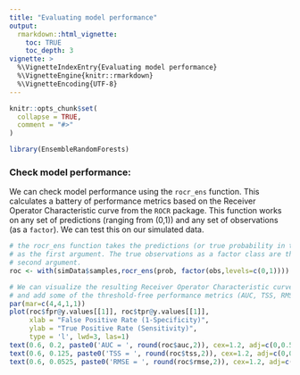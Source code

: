 ```yaml
---
title: "Evaluating model performance"
output: 
  rmarkdown::html_vignette:
    toc: TRUE
    toc_depth: 3
vignette: >
  %\VignetteIndexEntry{Evaluating model performance}
  %\VignetteEngine{knitr::rmarkdown}
  %\VignetteEncoding{UTF-8}
---
```


```r
knitr::opts_chunk$set(
  collapse = TRUE,
  comment = "#>"
)
```

```r
library(EnsembleRandomForests)
```

### Check model performance:
We can check model performance using the `rocr_ens` function. This calculates a battery of performance metrics based on the Receiver Operator Characteristic curve from the `ROCR` package. This function works on any set of predictions (ranging from (0,1)) and any set of observations (as a `factor`). We can test this on our simulated data. 
```r
# the rocr_ens function takes the predictions (or true probability in this case)
# as the first argument. The true observations as a factor class are the
# second argument. 
roc <- with(simData$samples,rocr_ens(prob, factor(obs,levels=c(0,1))))

# We can visualize the resulting Receiver Operator Characteristic curve
# and add some of the threshold-free performance metrics (AUC, TSS, RMSE)
par(mar=c(4,4,1,1))
plot(roc$fpr@y.values[[1]], roc$tpr@y.values[[1]],
     xlab = "False Positive Rate (1-Specificity)",
     ylab = "True Positive Rate (Sensitivity)",
     type = 'l', lwd=3, las=1)
text(0.6, 0.2, paste0('AUC = ', round(roc$auc,2)), cex=1.2, adj=c(0,0.5))
text(0.6, 0.125, paste0('TSS = ', round(roc$tss,2)), cex=1.2, adj=c(0,0.5))
text(0.6, 0.0525, paste0('RMSE = ', round(roc$rmse,2)), cex=1.2, adj=c(0,0.5))
```